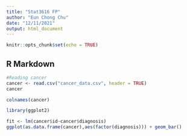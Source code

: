 ```yaml
---
title: "Stat3616 FP"
author: "Eun Chong Chu"
date: "12/11/2021"
output: html_document
---
```


```r
knitr::opts_chunk$set(echo = TRUE)
```

## R Markdown


```r
#Reading cancer
cancer <- read.csv("cancer_data.csv", header = TRUE)
cancer 
```  



```r
colnames(cancer)
```


```r

library(ggplot2)

fit <- lm(cancer$id~cancer$diagnosis)
ggplot(as.data.frame(cancer),aes(factor(diagnosis))) + geom_bar()

```